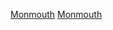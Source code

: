 {{Commons category|Monmouth County, New Jersey}}

[[Category:新泽西州县份|Monmouth]]
[[Category:紐約都會區郡份|Monmouth]]